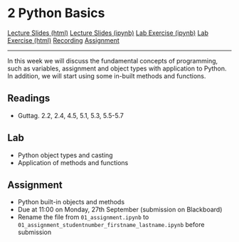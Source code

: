 # 2 Python Basics

<div id="buttons">
<a class="btn btn-primary btn-lg" role="button" href="lectures/02_week.html">Lecture Slides (html)</a>
<a class="btn btn-secondary btn-lg" role="button" href="https://github.com/ASDS-TCD/POP77001_Computer_Programming_2021/blob/main/lectures/02_week.ipynb">Lecture Slides (ipynb)</a>
<a class="btn btn-success btn-lg" role="button" href="https://github.com/ASDS-TCD/POP77001_Computer_Programming_2021/blob/main/labs/02_week.ipynb">Lab Exercise (ipynb)</a>
<a class="btn btn-secondary btn-lg" role="button" href="labs/02_week.html">Lab Exercise (html)</a>
<a class="btn btn-warning btn-lg" role="button" href="recordings/02_week_lecture.mp3">Recording</a>
<a class="btn btn-danger btn-lg" role="button" href="https://github.com/ASDS-TCD/POP77001_Computer_Programming_2021/blob/main/assignments/01_assignment.ipynb">Assignment</a>
</div>
---

In this week we will discuss the fundamental concepts of programming, such as variables, assignment and object types with application to Python. In addition, we will start using some in-built methods and functions.

## Readings

- Guttag. 2.2, 2.4, 4.5, 5.1, 5.3, 5.5-5.7

## Lab

- Python object types and casting
- Application of methods and functions

## Assignment

- Python built-in objects and methods
- Due at 11:00 on Monday, 27th September (submission on Blackboard)
- Rename the file from `01_assignment.ipynb` to `01_assignment_studentnumber_firstname_lastname.ipynb` before submission
